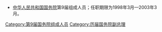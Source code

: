 * [[中华人民共和国国务院|中华人民共和国国务院]]第9届组成人员；任职期限为1998年3月—2003年3月。

[[Category:第9届国务院组成人员|Category:第9届国务院组成人员]]
[[Category:历届国务院副总理|Category:历届国务院副总理]]